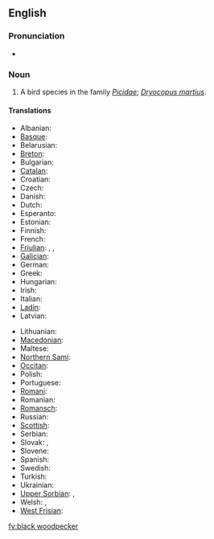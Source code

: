 {{wikipedia}}
==English==

===Pronunciation===
* {{IPA|/'blæk'wudpɛkəɻ/}}

===Noun===
{{en-noun|sg=[[black]] [[woodpecker]]}}

# {{birds}} A bird species in the family ''[[Picidae]]''; ''[[Dryocopus martius]]''.

====Translations====
{{trans-top|Dryocopus martius}}
* Albanian: {{t|sq|qukapiku i zi}}
* [[Basque]]: {{t|eu|okil beltz}}
* Belarusian: {{t|be|жауна|sc=Cyrl}}
* [[Breton]]: {{t|br|speg du}}
* Bulgarian: {{t|bg|черен кълвач|tr=čeren k"lvač|sc=Cyrl}}
* [[Catalan]]: {{t|ca|picot negre}}
* Croatian: {{t|hr|crna žuna}}
* Czech: {{t|cs|datel}}
* Danish: {{t|da|sortspætte|g=c}}
* Dutch: {{t|nl|zwarte specht|g=m}}
* Esperanto: {{t|eo|nigra pego}}
* Estonian: {{t|et|musträhn}}
* Finnish: {{t|fi|palokärki}}
* French: {{t|fr|pic noir}}
* [[Friulian]]: {{t|fur|pic neri}}, {{t|fur|pic}}, {{t|fur|picot}}
* [[Galician]]: {{t|gl|peto}}
* German: {{t|de|Schwarzspecht}}
* Greek: {{t|el|μαυροτσικλιτάρα|sc=Grek}}
* Hungarian: {{t|hu|fekete harkály}}
* Irish: {{t|ie|cnagaire dubh}}
* Italian: {{t|it|picchio nero|m}}
* [[Ladin]]: {{t|lld|becalen fosch}}
* Latvian: {{t|lv|melnā dzilna}}
{{trans-mid}}
* Lithuanian: {{t|lt|juodoji meleta}}
* [[Macedonian]]: {{t|mk|црн клукаjдрвец|sc=Cyrl|tr=crn klukajdrvec}}
* Maltese: {{t|mt|bulebbiet aħdar}}
* [[Northern Sami]]: {{t|se|ruovddagas}}
* [[Occitan]]: {{t|oc|pic negre}}
* Polish: {{t|pl|dzięcioł czarny}}
* Portuguese: {{t|pt|peto preto}}
* [[Romani]]: {{t|rom|kalo-chuplitari|m}} {{t|rom|kali-chiplitarka|f}}
* Romanian: {{t|ro|ciocănitoare neagră}}
* [[Romansch]]: {{t|rm|pitgalain nair}}
* Russian: {{t|ru|желна|tr=želna|sc=Cyrl}}
* [[Scottish]]: {{t|sco|cnag dhubh}}
* Serbian: {{t|sr|црна жуна|tr=[[crna žuna]]|sc=Cyrl}}
* Slovak: {{t|sk|ďateľ čierny}}, {{t|sk|tesár čierny}}
* Slovene: {{t|sl|črna žolna}}
* Spanish: {{t|es|pito negro|g=m}}
* Swedish: {{t|sv|spillkråka|g=c}}
* Turkish: {{t|tr|kara ağaçkakan}}
* Ukrainian: {{t|uk|жовна|tr=žovna|sc=Cyrl}}
* [[Upper Sorbian]]: {{t|hsb|čorny dypornak}}, {{t|hsb|čorny dypak}}
* Welsh: {{t|cy|cnocell ddu}}, {{t|cy|coblyn du}}
* [[West Frisian]]: {{t|fy|swarte spjocht}}
{{trans-bottom}}

[[fy:black woodpecker]]
